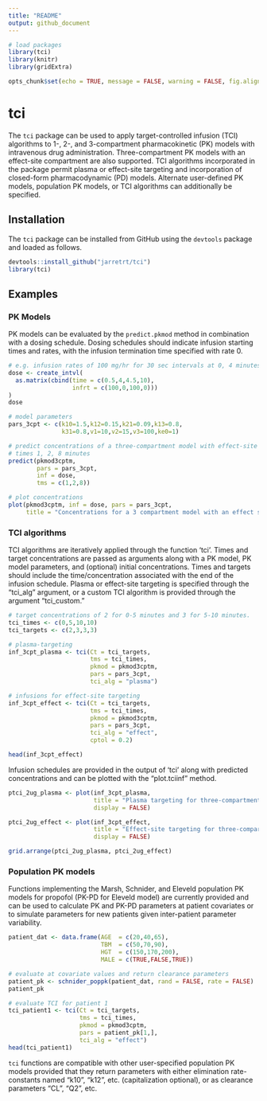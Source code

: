 ```yaml
---
title: "README"
output: github_document
---
```


```r
# load packages
library(tci)
library(knitr)
library(gridExtra)

opts_chunk$set(echo = TRUE, message = FALSE, warning = FALSE, fig.align="center")
```

# tci

The `tci` package can be used to apply target-controlled infusion (TCI) algorithms to 1-, 2-, and 3-compartment pharmacokinetic (PK) models with intravenous drug administration. Three-compartment PK models with an effect-site compartment are also supported. TCI algorithms incorporated in the package permit plasma or effect-site targeting and incorporation of closed-form pharmacodynamic (PD) models. Alternate user-defined PK models, population PK models, or TCI algorithms can additionally be specified. 

## Installation

The `tci` package can be installed from GitHub using the `devtools` package and loaded as follows. 

```r
devtools::install_github("jarretrt/tci")
library(tci)
```


## Examples

### PK Models

PK models can be evaluated by the `predict.pkmod` method in combination with a dosing schedule. Dosing schedules should indicate infusion starting times and rates, with the infusion termination time specified with rate 0. 


```r
# e.g. infusion rates of 100 mg/hr for 30 sec intervals at 0, 4 minutes.
dose <- create_intvl(
  as.matrix(cbind(time = c(0.5,4,4.5,10), 
                  infrt = c(100,0,100,0)))
)
dose

# model parameters 
pars_3cpt <- c(k10=1.5,k12=0.15,k21=0.09,k13=0.8,
               k31=0.8,v1=10,v2=15,v3=100,ke0=1)

# predict concentrations of a three-compartment model with effect-site at
# times 1, 2, 8 minutes
predict(pkmod3cptm, 
        pars = pars_3cpt,
        inf = dose, 
        tms = c(1,2,8))

# plot concentrations
plot(pkmod3cptm, inf = dose, pars = pars_3cpt,
     title = "Concentrations for a 3 compartment model with an effect site")
```


### TCI algorithms

TCI algorithms are iteratively applied through the function 'tci'. Times and target concentrations are passed as arguments along with a PK model, PK model parameters, and (optional) initial concentrations. Times and targets should include the time/concentration associated with the end of the infusion schedule. Plasma or effect-site targeting is specified through the "tci_alg" argument, or a custom TCI algorithm is provided through the argument "tci_custom." 

```r
# target concentrations of 2 for 0-5 minutes and 3 for 5-10 minutes.
tci_times <- c(0,5,10,10)
tci_targets <- c(2,3,3,3)

# plasma-targeting
inf_3cpt_plasma <- tci(Ct = tci_targets, 
                       tms = tci_times, 
                       pkmod = pkmod3cptm, 
                       pars = pars_3cpt, 
                       tci_alg = "plasma")

# infusions for effect-site targeting
inf_3cpt_effect <- tci(Ct = tci_targets, 
                       tms = tci_times, 
                       pkmod = pkmod3cptm, 
                       pars = pars_3cpt, 
                       tci_alg = "effect", 
                       cptol = 0.2)

head(inf_3cpt_effect)
```

Infusion schedules are provided in the output of 'tci' along with predicted concentrations and can be plotted with the "plot.tciinf" method.

```r
ptci_2ug_plasma <- plot(inf_3cpt_plasma, 
                        title = "Plasma targeting for three-compartment model",
                        display = FALSE)

ptci_2ug_effect <- plot(inf_3cpt_effect, 
                        title = "Effect-site targeting for three-compartment model",
                        display = FALSE)

grid.arrange(ptci_2ug_plasma, ptci_2ug_effect)
```


### Population PK models

Functions implementing the Marsh, Schnider, and Eleveld population PK models for propofol (PK-PD for Eleveld model) are currently provided and can be used to calculate PK and PK-PD parameters at patient covariates or to simulate parameters for new patients given inter-patient parameter variability. 

```r
patient_dat <- data.frame(AGE  = c(20,40,65),
                          TBM  = c(50,70,90),
                          HGT  = c(150,170,200),
                          MALE = c(TRUE,FALSE,TRUE))

# evaluate at covariate values and return clearance parameters
patient_pk <- schnider_poppk(patient_dat, rand = FALSE, rate = FALSE)
patient_pk

# evaluate TCI for patient 1
tci_patient1 <- tci(Ct = tci_targets, 
                    tms = tci_times, 
                    pkmod = pkmod3cptm, 
                    pars = patient_pk[1,], 
                    tci_alg = "effect")
head(tci_patient1)
```

`tci` functions are compatible with other user-specified population PK models provided that they return parameters with either elimination rate-constants named "k10", "k12", etc. (capitalization optional), or as clearance parameters "CL", "Q2", etc.









